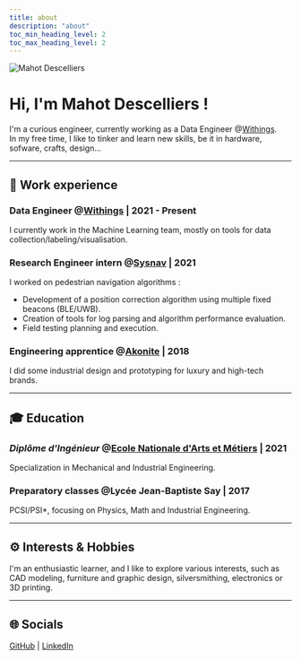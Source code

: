 ```yaml
---
title: about
description: "about"
toc_min_heading_level: 2
toc_max_heading_level: 2
---
```


<div style={{ display: "flex", flexDirection: "row", alignItems: "center" }}>
  <img
    src="https://github.com/mahotd.png"
    alt="Mahot Descelliers"
    style={{
      width: "85px",
      margin: "0 16px 16px 0",
      borderRadius: "50%",
    }}
  />
  <div>
    <h1>Hi, I'm Mahot Descelliers !</h1>
  </div>
</div>

I'm a curious engineer, currently working as a Data Engineer @[Withings](https://withings.com).<br/>
In my free time, I like to tinker and learn new skills, be it in hardware, sofware, crafts, design...

---

## 🎒 **Work experience**

### Data Engineer @[Withings](https://withings.com/) | 2021 - Present

I currently work in the Machine Learning team, mostly on tools for data collection/labeling/visualisation.

### Research Engineer intern @[Sysnav](https://www.sysnav.fr/) | 2021

I worked on pedestrian navigation algorithms :

- Development of a position correction algorithm using multiple fixed beacons (BLE/UWB).
- Creation of tools for log parsing and algorithm performance evaluation.
- Field testing planning and execution.

### Engineering apprentice @[Akonite](https://www.akonite.com/) | 2018

I did some industrial design and prototyping for luxury and high-tech brands.

---

## 🎓 **Education**

### _Diplôme d'Ingénieur_ @[Ecole Nationale d'Arts et Métiers](https://artsetmetiers.fr/en) | 2021

Specialization in Mechanical and Industrial Engineering.

### Preparatory classes @Lycée Jean-Baptiste Say | 2017

PCSI/PSI\*, focusing on Physics, Math and Industrial Engineering.

---

## ⚙️ **Interests & Hobbies**

I'm an enthusiastic learner, and I like to explore various interests, such as CAD modeling,
furniture and graphic design, silversmithing, electronics or 3D printing.<br/>

---

## 🌐 **Socials**

[GitHub](https://github.com/mahotd) | [LinkedIn](https://www.linkedin.com/in/mahot-descelliers/)
